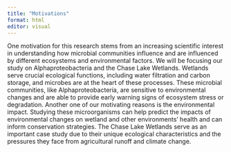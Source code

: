 ```yaml
---
title: "Motivations"
format: html
editor: visual
---
```


One motivation for this research stems from an increasing scientific interest in understanding how microbial communities influence and are influenced by different ecosystems and environmental factors. We will be focusing our study on Alphaproteobacteria and the Chase Lake Wetlands. Wetlands serve crucial ecological functions, including water filtration and carbon storage, and microbes are at the heart of these processes. These microbial communities, like Alphaproteobacteria, are sensitive to environmental changes and are able to provide early warning signs of ecosystem stress or degradation. Another one of our motivating reasons is the environmental impact. Studying these microorganisms can help predict the impacts of environmental changes on wetland and other environments' health and can inform conservation strategies. The Chase Lake Wetlands serve as an important case study due to their unique ecological characteristics and the pressures they face from agricultural runoff and climate change.
